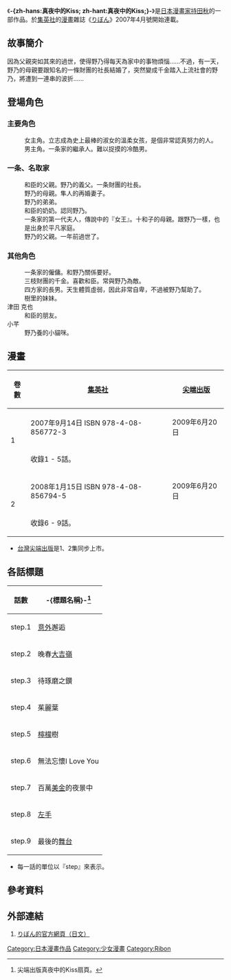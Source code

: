 {{noteTA
|T=zh:真夜中的Kiss; zh-hans:真夜中的Kiss; zh-hant:真夜中的Kiss;
}}
{{Infobox animanga/Headerofja
|標題= -{zh-hans:真夜中的Kiss; zh-hant:真夜中的Kiss;}-
|圖像= 
|尺寸= 
|說明= 
|日文名稱= 真夜中にKiss<br/> マヨナカニキス 
|英文名稱= 
|類型= [[少女漫畫|少女漫畫]]
}}
{{Infobox animanga/Manga
|作者= [[持田秋|持田秋]]
|出版社= {{flagicon|Japan}} [[集英社|集英社]]<br />{{flagicon|Taiwan}} [[尖端出版|尖端出版]]
|其他出版社= 
|連載雜誌= {{flagicon|Japan}} [[りぼん|りぼん]]
|開始= 2007年4月
|結束= 2007年12月
|冊數= 全2卷
|話數= 全9話
|其他= 
}}
{{Infobox animanga/Footerofja}}
《'''-{zh-hans:真夜中的Kiss; zh-hant:真夜中的Kiss;}-'''》是[[日本|日本]][[漫畫家|漫畫家]][[持田秋|持田秋]]的一部作品。於[[集英社|集英社]]的[[漫畫|漫畫]]雜誌《[[りぼん|りぼん]]》2007年4月號開始連載。

==故事簡介==

因為父親突如其來的過世，使得野乃得每天為家中的事物煩惱……不過，有一天，野乃的母親要跟知名的一條財團的社長結婚了，突然變成千金踏入上流社會的野乃，將遭到一連串的波折……

==登場角色==
===主要角色===
;{{nihongo|一条 野乃（名取 野乃）|一条 のの（名取 のの）}}
:女主角。立志成為史上最棒的淑女的溫柔女孩，是個非常認真努力的人。
;{{nihongo|一条 和臣|一条 和臣}}
:男主角。一条家的繼承人。難以捉摸的冷酷男。
===一条、名取家===
;{{nihongo|一条 隼人|一条 隼人}}
:和臣的父親。野乃的義父。一条財團的社長。
;{{nihongo|一条 彩（名取 彩）|一条 あやめ（名取 あやめ）}}
:野乃的母親。隼人的再婚妻子。
;{{nihongo|一条 拓海（名取 拓海）|一条 拓海（名取 拓海）}}
:野乃的弟弟。
;{{nihongo|一条 十和子|一条 十和子}}
:和臣的奶奶。認同野乃。
;{{nihongo|一条 百合子|一条 百合子}}
:一条家的第一代夫人，傳說中的『女王』。十和子的母親。跟野乃一樣，也是出身於平凡家庭。
;{{nihongo|名取 榮一|名取 栄一}}
:野乃的父親。一年前過世了。

===其他角色===
;{{nihongo|落合 成實|落合 成実}}
:一条家的僱傭。和野乃關係要好。
;{{nihongo|三枝 亞珠|三枝 亜珠}}
:三枝財團的千金。喜歡和臣。常與野乃為敵。
;{{nihongo|四方 樹里|四方 樹里}}
:四方家的長男。天生體質虛弱，因此非常自卑，不過被野乃幫助了。
;{{nihongo|四方 依知瑠|四方 いちる}}
:樹里的妹妹。
;津田 克也
:和臣的朋友。
;小芊
:野乃養的小貓咪。



==漫畫==
{| class="wikitable" style="text-align: center;"
|-
!卷數!!{{flagicon|Japan}} [[集英社|集英社]]!!{{flagicon|Taiwan}} [[尖端出版|尖端出版]]
|-
|rowspan="2"|1||2007年9月14日 ISBN 978-4-08-856772-3||2009年6月20日
|-
|colspan="2" align="left"|收錄1 - 5話。
|-
|rowspan="2"|2||2008年1月15日 ISBN 978-4-08-856794-5||2009年6月20日
|-
|colspan="2" align="left"|收錄6 - 9話。
|}

*[[台灣|台灣]][[尖端出版|尖端出版]]是1、2集同步上市。

==各話標題==
{| border="0" align="{{{1}}}" cellpadding="3px" style="border: 1px solid #000; "
|-align="center"
! 話數
! -{標題名稱}-<ref>尖端出版真夜中的Kiss扇頁。</ref>
|-
| step.1
| [[意外|意外]]邂逅
|-
| step.2
| 晚春[[大吉嶺|大吉嶺]]
|-
| step.3
| 待琢磨之鑚
|-
| step.4
| 茱麗葉
|-
| step.5
| [[檸檬|檸檬]]樹
|-
| step.6
| 無法忘懷I Love You
|-
| step.7
| 百萬[[美金|美金]]的夜景中
|-
| step.8
| [[左手|左手]]
|-
| step.9
| 最後的[[舞台|舞台]]
|}

*每一話的單位以『step』來表示。

==參考資料==
{{Reflist}}

==外部連結==
# [http://ribon.shueisha.co.jp/ りぼん的官方網頁（日文）] {{Wayback|url=http://ribon.shueisha.co.jp/ |date=20180201193539 }}

{{DEFAULTSORT:Mayonaka ni Kiss}}
[[Category:日本漫畫作品|Category:日本漫畫作品]]
[[Category:少女漫畫|Category:少女漫畫]]
[[Category:Ribon|Category:Ribon]]